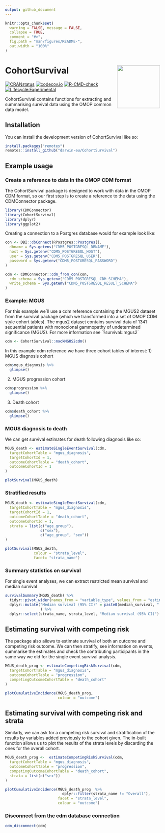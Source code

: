 ```yaml
---
output: github_document
---
```


<!-- README.md is generated from README.Rmd. Please edit that file -->

```r
knitr::opts_chunk$set(
  warning = FALSE, message = FALSE,
  collapse = TRUE,
  comment = "#>",
  fig.path = "man/figures/README-",
  out.width = "100%"
)
```

# CohortSurvival <img src="man/figures/hexsticker.png" align="right" height="139"/>

[![CRANstatus](https://www.r-pkg.org/badges/version/CohortSurvival)](https://CRAN.R-project.org/package=CohortSurvival) [![codecov.io](https://codecov.io/github/darwin-eu/CohortSurvival/coverage.svg?branch=main)](https://codecov.io/github/darwin-eu/CohortSurvival?branch=main) [![R-CMD-check](https://github.com/darwin-eu/CohortSurvival/workflows/R-CMD-check/badge.svg)](https://github.com/darwin-eu/CohortSurvival/actions) [![Lifecycle:Experimental](https://img.shields.io/badge/Lifecycle-Experimental-339999)](https://lifecycle.r-lib.org/articles/stages.html)

CohortSurvival contains functions for extracting and summarising survival data using the OMOP common data model.

## Installation

You can install the development version of CohortSurvival like so:

```r
install.packages("remotes")
remotes::install_github("darwin-eu/CohortSurvival")
```

## Example usage

### Create a reference to data in the OMOP CDM format

The CohortSurvival package is designed to work with data in the OMOP CDM format, so our first step is to create a reference to the data using the CDMConnector package.

```r
library(CDMConnector)
library(CohortSurvival)
library(dplyr)
library(ggplot2)
```

Creating a connection to a Postgres database would for example look like:

```r
con <- DBI::dbConnect(RPostgres::Postgres(),
  dbname = Sys.getenv("CDM5_POSTGRESQL_DBNAME"),
  host = Sys.getenv("CDM5_POSTGRESQL_HOST"),
  user = Sys.getenv("CDM5_POSTGRESQL_USER"),
  password = Sys.getenv("CDM5_POSTGRESQL_PASSWORD")
)

cdm <- CDMConnector::cdm_from_con(con,
  cdm_schema = Sys.getenv("CDM5_POSTGRESQL_CDM_SCHEMA"),
  write_schema = Sys.getenv("CDM5_POSTGRESQL_RESULT_SCHEMA")
)
```

### Example: MGUS

For this example we´ll use a cdm reference containing the MGUS2 dataset from the survival package (which we transformed into a set of OMOP CDM style cohort tables). The mgus2 dataset contains survival data of 1341 sequential patients with monoclonal gammopathy of undetermined significance (MGUS). For more information see ´?survival::mgus2´

```r
cdm <- CohortSurvival::mockMGUS2cdm()
```

In this example cdm reference we have three cohort tables of interest: 1) MGUS diagnosis cohort

```r
cdm$mgus_diagnosis %>%
  glimpse()
```

2)  MGUS progression cohort

```r
cdm$progression %>%
  glimpse()
```

3)  Death cohort

```r
cdm$death_cohort %>%
  glimpse()
```

### MGUS diagnosis to death

We can get survival estimates for death following diagnosis like so:

```r
MGUS_death <- estimateSingleEventSurvival(cdm,
  targetCohortTable = "mgus_diagnosis",
  targetCohortId = 1,
  outcomeCohortTable = "death_cohort",
  outcomeCohortId = 1
)

plotSurvival(MGUS_death)
```

### Stratified results

```r
MGUS_death <- estimateSingleEventSurvival(cdm,
  targetCohortTable = "mgus_diagnosis",
  targetCohortId = 1,
  outcomeCohortTable = "death_cohort",
  outcomeCohortId = 1, 
  strata = list(c("age_group"),
                c("sex"),
                c("age_group", "sex"))
)

plotSurvival(MGUS_death, 
             colour = "strata_level", 
             facet= "strata_name")
```

### Summary statistics on survival

For single event analyses, we can extract restricted mean survival and median survival

```r
survivalSummary(MGUS_death) %>% 
  tidyr::pivot_wider(names_from = "variable_type", values_from = "estimate") %>%
  dplyr::mutate("Median survival (95% CI)" = paste0(median_survival, " (", median_survival_95CI_lower, " to ", median_survival_95CI_higher, ")")
                ) %>% 
  dplyr::select(strata_name, strata_level, "Median survival (95% CI)")

```


## Estimating survival with competing risk

The package also allows to estimate survival of both an outcome and competing risk outcome. We can then stratify, see information on events, summarise the estimates and check the contributing participants in the same way we did for the single event survival analysis.

```r
MGUS_death_prog <- estimateCompetingRiskSurvival(cdm,
  targetCohortTable = "mgus_diagnosis",
  outcomeCohortTable = "progression",
  competingOutcomeCohortTable = "death_cohort"
)

plotCumulativeIncidence(MGUS_death_prog, 
                        colour = "outcome")
```


## Estimating survival with competing risk and strata

Similarly, we can ask for a competing risk survival and stratification of the results by variables added previously to the cohort given. The in-built function allows us to plot the results of the strata levels by discarding the ones for the overall cohort.

```r
MGUS_death_prog <-  estimateCompetingRiskSurvival(cdm,
  targetCohortTable = "mgus_diagnosis",
  outcomeCohortTable = "progression",
  competingOutcomeCohortTable = "death_cohort",
  strata = list(c("sex"))
)

plotCumulativeIncidence(MGUS_death_prog  %>%
                          dplyr::filter(strata_name != "Overall"), 
                        facet = "strata_level",
                        colour = "outcome")

```

### Disconnect from the cdm database connection

```r
cdm_disconnect(cdm)
```
